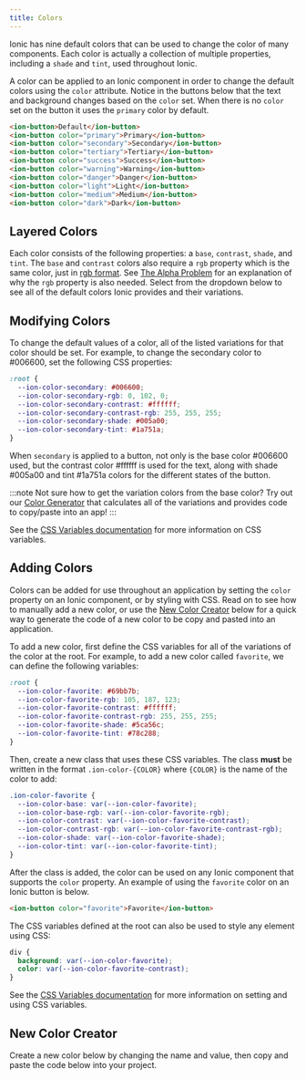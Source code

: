 ```yaml
---
title: Colors
---
```



<head>
  <title>Ionic CSS Color Component: Style or Change Default App Colors</title>
  <meta
    name="description"
    content="Ionic has nine default colors that can be used to change the color of many components. Learn how to utilize Ionic CSS color properties to style your apps."
  />
</head>

Ionic has nine default colors that can be used to change the color of many components. Each color is actually a collection of multiple properties, including a `shade` and `tint`, used throughout Ionic.

A color can be applied to an Ionic component in order to change the default colors using the `color` attribute. Notice in the buttons below that the text and background changes based on the `color` set. When there is no `color` set on the button it uses the `primary` color by default.

```html
<ion-button>Default</ion-button>
<ion-button color="primary">Primary</ion-button>
<ion-button color="secondary">Secondary</ion-button>
<ion-button color="tertiary">Tertiary</ion-button>
<ion-button color="success">Success</ion-button>
<ion-button color="warning">Warning</ion-button>
<ion-button color="danger">Danger</ion-button>
<ion-button color="light">Light</ion-button>
<ion-button color="medium">Medium</ion-button>
<ion-button color="dark">Dark</ion-button>
```

## Layered Colors

Each color consists of the following properties: a `base`, `contrast`, `shade`, and `tint`. The `base` and `contrast` colors also require a `rgb` property which is the same color, just in <a href="https://developer.mozilla.org/en-US/docs/Glossary/RGB" target="_blank">rgb format</a>. See [The Alpha Problem](advanced#the-alpha-problem) for an explanation of why the `rgb` property is also needed. Select from the dropdown below to see all of the default colors Ionic provides and their variations.

<LayeredColorsSelect />

## Modifying Colors

To change the default values of a color, all of the listed variations for that color should be set. For example, to change the secondary color to <CodeColor color="#006600">#006600</CodeColor>, set the following CSS properties:

```css
:root {
  --ion-color-secondary: #006600;
  --ion-color-secondary-rgb: 0, 102, 0;
  --ion-color-secondary-contrast: #ffffff;
  --ion-color-secondary-contrast-rgb: 255, 255, 255;
  --ion-color-secondary-shade: #005a00;
  --ion-color-secondary-tint: #1a751a;
}
```

When `secondary` is applied to a button, not only is the base color <CodeColor color="#006600">#006600</CodeColor> used, but the contrast color <CodeColor color="#ffffff">#ffffff</CodeColor> is used for the text, along with shade <CodeColor color="#005a00">#005a00</CodeColor> and tint <CodeColor color="#1a751a">#1a751a</CodeColor> colors for the different states of the button.

:::note
Not sure how to get the variation colors from the base color? Try out our [Color Generator](color-generator) that calculates all of the variations and provides code to copy/paste into an app!
:::

See the [CSS Variables documentation](css-variables) for more information on CSS variables.

## Adding Colors

Colors can be added for use throughout an application by setting the `color` property on an Ionic component, or by styling with CSS. Read on to see how to manually add a new color, or use the [New Color Creator](#new-color-creator) below for a quick way to generate the code of a new color to be copy and pasted into an application.

To add a new color, first define the CSS variables for all of the variations of the color at the root. For example, to add a new color called `favorite`, we can define the following variables:

```css
:root {
  --ion-color-favorite: #69bb7b;
  --ion-color-favorite-rgb: 105, 187, 123;
  --ion-color-favorite-contrast: #ffffff;
  --ion-color-favorite-contrast-rgb: 255, 255, 255;
  --ion-color-favorite-shade: #5ca56c;
  --ion-color-favorite-tint: #78c288;
}
```

Then, create a new class that uses these CSS variables. The class **must** be written in the format `.ion-color-{COLOR}` where `{COLOR}` is the name of the color to add:

```css
.ion-color-favorite {
  --ion-color-base: var(--ion-color-favorite);
  --ion-color-base-rgb: var(--ion-color-favorite-rgb);
  --ion-color-contrast: var(--ion-color-favorite-contrast);
  --ion-color-contrast-rgb: var(--ion-color-favorite-contrast-rgb);
  --ion-color-shade: var(--ion-color-favorite-shade);
  --ion-color-tint: var(--ion-color-favorite-tint);
}
```

After the class is added, the color can be used on any Ionic component that supports the `color` property. An example of using the `favorite` color on an Ionic button is below.

```html
<ion-button color="favorite">Favorite</ion-button>
```

The CSS variables defined at the root can also be used to style any element using CSS:

```css
div {
  background: var(--ion-color-favorite);
  color: var(--ion-color-favorite-contrast);
}
```

See the [CSS Variables documentation](css-variables) for more information on setting and using CSS variables.

## New Color Creator

Create a new color below by changing the name and value, then copy and paste the code below into your project.

<NewColorGenerator />
